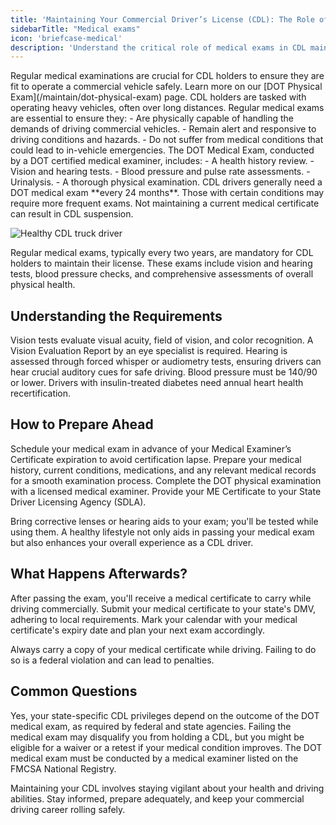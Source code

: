 ```yaml
---
title: 'Maintaining Your Commercial Driver’s License (CDL): The Role of Medical Exams'
sidebarTitle: "Medical exams"
icon: 'briefcase-medical'
description: 'Understand the critical role of medical exams in CDL maintenance, ensuring driver health and safety standards are met.'
---
```

<Snippet file="andrei.mdx" />
Regular medical examinations are crucial for CDL holders to ensure they are fit to operate a commercial vehicle safely. Learn more on our [DOT Physical Exam](/maintain/dot-physical-exam) page.

<AccordionGroup>
  <Accordion title="Why Are Medical Exams Necessary?">
    CDL holders are tasked with operating heavy vehicles, often over long distances. Regular medical exams are essential to ensure they:
    - Are physically capable of handling the demands of driving commercial vehicles.
    - Remain alert and responsive to driving conditions and hazards.
    - Do not suffer from medical conditions that could lead to in-vehicle emergencies.
  </Accordion> 

  <Accordion title="What is the DOT Medical Exam?">
    The DOT Medical Exam, conducted by a DOT certified medical examiner, includes:
    - A health history review.
    - Vision and hearing tests.
    - Blood pressure and pulse rate assessments.
    - Urinalysis.
    - A thorough physical examination.
  </Accordion> 

  <Accordion title="How Often Will You Need to Get Examined?">
    CDL drivers generally need a DOT medical exam **every 24 months**. Those with certain conditions may require more frequent exams. Not maintaining a current medical certificate can result in CDL suspension.
  </Accordion> 
</AccordionGroup>

![Healthy CDL truck driver](/images/tr11.jpg)

<CardGroup cols={2}>
  <Card title="Regular Medical Exams" icon="stethoscope" color="#007BFF">
    Regular medical exams, typically every two years, are mandatory for CDL holders to maintain their license.
  </Card>
  <Card title="Exam Components" icon="heart" color="#28A745">
    These exams include vision and hearing tests, blood pressure checks, and comprehensive assessments of overall physical health.
  </Card>
</CardGroup>

## Understanding the Requirements 

<Tabs>
  <Tab title="Vision Standards">
    Vision tests evaluate visual acuity, field of vision, and color recognition. A Vision Evaluation Report by an eye specialist is required.
  </Tab>

  <Tab title="Hearing Standards">
    Hearing is assessed through forced whisper or audiometry tests, ensuring drivers can hear crucial auditory cues for safe driving.
  </Tab>
  <Tab title="Blood Pressure & Heart">
    Blood pressure must be 140/90 or lower. Drivers with insulin-treated diabetes need annual heart health recertification.
  </Tab>
</Tabs>

## How to Prepare Ahead

<Steps>
  <Step title="Schedule Your Exam">
    Schedule your medical exam in advance of your Medical Examiner’s Certificate expiration to avoid certification lapse.
  </Step>
  <Step title="Gather Required Documents">
    Prepare your medical history, current conditions, medications, and any relevant medical records for a smooth examination process.
  </Step>
  <Step title="Undergo the Examination">
    Complete the DOT physical examination with a licensed medical examiner.
  </Step>
  <Step title="Submit the ME Certificate">
    Provide your ME Certificate to your State Driver Licensing Agency (SDLA).
  </Step>
</Steps>

<Tip title="Vision and Hearing Aids"> Bring corrective lenses or hearing aids to your exam; you'll be tested while using them. </Tip> 
<Tip title="Stay Healthy"> A healthy lifestyle not only aids in passing your medical exam but also enhances your overall experience as a CDL driver. </Tip> 

## What Happens Afterwards?

<Steps>
  <Step title="Receive Your Medical Certificate">
    After passing the exam, you'll receive a medical certificate to carry while driving commercially.
  </Step> 
  <Step title="Submit to Your State DMV">
    Submit your medical certificate to your state's DMV, adhering to local requirements.
  </Step> 
  <Step title="Keep Track of Expiry Dates">
    Mark your calendar with your medical certificate's expiry date and plan your next exam accordingly.
  </Step> 
</Steps>

<Note> Always carry a copy of your medical certificate while driving. Failing to do so is a federal violation and can lead to penalties. </Note>

## Common Questions

<AccordionGroup>
  <Accordion title="Is my state-specific CDL affected by the medical exam?">
    Yes, your state-specific CDL privileges depend on the outcome of the DOT medical exam, as required by federal and state agencies.
  </Accordion>
  <Accordion title="What happens if I fail?">
    Failing the medical exam may disqualify you from holding a CDL, but you might be eligible for a waiver or a retest if your medical condition improves.
  </Accordion>
  <Accordion title="Can I use any doctor?">
    The DOT medical exam must be conducted by a medical examiner listed on the FMCSA National Registry.
  </Accordion>
</AccordionGroup>

Maintaining your CDL involves staying vigilant about your health and driving abilities. Stay informed, prepare adequately, and keep your commercial driving career rolling safely.

<Snippet file="cdl-premium.mdx" />
